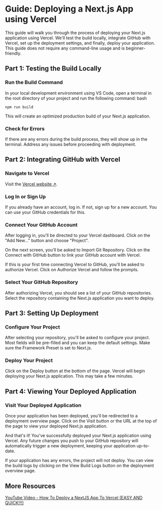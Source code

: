 # Guide: Deploying a Next.js App using Vercel

This guide will walk you through the process of deploying your Next.js application using Vercel. We'll test the build locally, integrate GitHub with Vercel, set up the deployment settings, and finally, deploy your application. This guide does not require any command-line usage and is beginner-friendly.


<Steps>

## Part 1: Testing the Build Locally

### Run the Build Command

In your local development environment using VS Code, open a terminal in the root directory of your project and run the following command:
bash

`npm run build`

This will create an optimized production build of your Next.js application.

### Check for Errors

If there are any errors during the build process, they will show up in the terminal. Address any issues before proceeding with deployment.

## Part 2: Integrating GitHub with Vercel

### Navigate to Vercel

Visit the [Vercel website ↗](https://vercel.com).

### Log In or Sign Up

If you already have an account, log in. If not, sign up for a new account. You can use your GitHub credentials for this.

### Connect Your GitHub Account

After logging in, you'll be directed to your Vercel dashboard. Click on the "Add New..." button and choose "Project".

On the next screen, you'll be asked to Import Git Repository. Click on the Connect with GitHub button to link your GitHub account with Vercel.

If this is your first time connecting Vercel to GitHub, you'll be asked to authorize Vercel. Click on Authorize Vercel and follow the prompts.

### Select Your GitHub Repository

After authorizing Vercel, you should see a list of your GitHub repositories. Select the repository containing the Next.js application you want to deploy.

## Part 3: Setting Up Deployment

### Configure Your Project

After selecting your repository, you'll be asked to configure your project. Most fields will be pre-filled and you can keep the default settings. Make sure the Framework Preset is set to Next.js.

### Deploy Your Project

Click on the Deploy button at the bottom of the page. Vercel will begin deploying your Next.js application. This may take a few minutes.

## Part 4: Viewing Your Deployed Application

### Visit Your Deployed Application

Once your application has been deployed, you'll be redirected to a deployment overview page. Click on the Visit button or the URL at the top of the page to view your deployed Next.js application.

And that's it! You've successfully deployed your Next.js application using Vercel. Any future changes you push to your GitHub repository will automatically trigger a new deployment, keeping your application up-to-date.


<Callout emoji="⚠️">
  If your application has any errors, the project will not deploy. You can view
  the build logs by clicking on the View Build Logs button on the deployment
  overview page.
</Callout>

</Steps>

## More Resources

[YouTube Video - How To Deploy a NextJS App To Vercel (EASY AND QUICK!!!)](https://www.youtube.com/watch?v=2HBIzEx6IZA)
